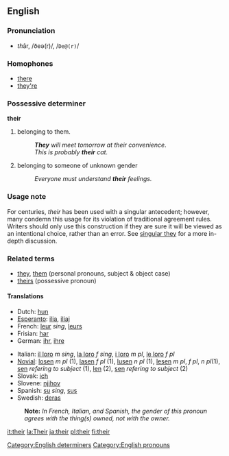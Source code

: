 ==English==

{{rank|my|were|are|37|their|one|so|me}}

===Pronunciation===
*<i>th</i>âr, /ðeə(r)/, /<tt>De@(r)</tt>/

===Homophones===
*[[there]]
*[[they're]]

===Possessive determiner===
'''their'''
# belonging to them.
#:'''''They''' will meet tomorrow at their convenience''. 
#:''This is probably '''their''' cat.'' 
# belonging to someone of unknown gender
#:''Everyone must understand '''their''' feelings.''

===Usage note===
For centuries, ''their'' has been used with a singular antecedent; however, many condemn this usage for its violation of traditional agreement rules.  Writers should only use this construction if they are sure it will be viewed as an intentional choice, rather than an error.  See [[w:Singular_they|singular they]] for a more in-depth discussion.

===Related terms===
*[[they]], [[them]] (personal pronouns, subject & object case)
*[[theirs]] (possessive pronoun)

====Translations====
{{top}}
*Dutch: [[hun]]
*[[Esperanto]]: [[ilia]], [[iliaj]]
*French: [[leur]] ''sing'', [[leurs]] {{p}}
*Frisian: [[har]]
*German: [[ihr]], [[ihre]]
{{mid}}
*Italian: [[il loro]] ''m sing'', [[la loro]] ''f sing'', [[i loro]] ''m pl'', [[le loro]] ''f pl''
*[[Novial]]: [[losen]] ''m pl'' (1), [[lasen]] ''f pl'' (1), [[lusen]] ''n pl '' (1), [[lesen]] ''m pl'', ''f pl'', ''n pl''(1), [[sen]] ''refering to subject'' (1), [[len]] (2), [[sen]] ''refering to subject'' (2) 
*Slovak: [[ich#Slovak|ich]]
*Slovene: [[njihov]]
*Spanish: [[su]] ''sing'', [[sus]] {{p}}
*Swedish: [[deras]]
{{bottom}}
:'''Note:''' ''In French, Italian, and Spanish, the gender of this pronoun agrees with the thing(s) owned, not with the owner.''

[[Category:English determiners]]
[[Category:English pronouns]]

[[it:their]]
[[la:Their]]
[[ja:their]]
[[pl:their]]
[[fi:their]]